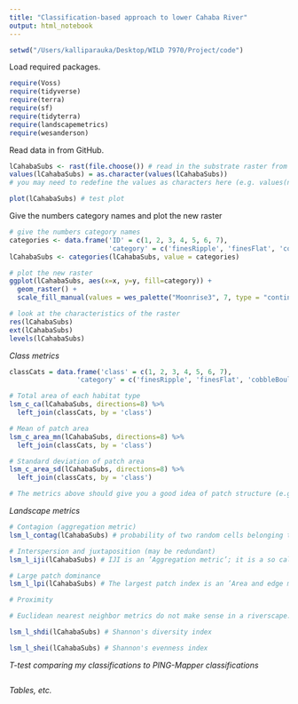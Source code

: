 ```yaml
---
title: "Classification-based approach to lower Cahaba River"
output: html_notebook
---
```

```r
setwd("/Users/kalliparauka/Desktop/WILD 7970/Project/code")
```

Load required packages.
```r
require(Voss)
require(tidyverse)
require(terra)
require(sf)
require(tidyterra)
require(landscapemetrics)
require(wesanderson)
```
Read data in from GitHub.
```r
lCahabaSubs <- rast(file.choose()) # read in the substrate raster from GitHub
values(lCahabaSubs) = as.character(values(lCahabaSubs))
# you may need to redefine the values as characters here (e.g. values(nlcd) = as.character(values(nlcd)))

plot(lCahabaSubs) # test plot
```
Give the numbers category names and plot the new raster
```r
# give the numbers category names
categories <- data.frame('ID' = c(1, 2, 3, 4, 5, 6, 7),
                         'category' = c('finesRipple', 'finesFlat', 'cobbleBoulder', 'hardBottom', 'wood', 'other', 'shadow'))
lCahabaSubs <- categories(lCahabaSubs, value = categories)

# plot the new raster
ggplot(lCahabaSubs, aes(x=x, y=y, fill=category)) +
  geom_raster() +
  scale_fill_manual(values = wes_palette("Moonrise3", 7, type = "continuous")) 

# look at the characteristics of the raster
res(lCahabaSubs)
ext(lCahabaSubs)
levels(lCahabaSubs)
```
*Class metrics*
```r
classCats = data.frame('class' = c(1, 2, 3, 4, 5, 6, 7),
                 'category' = c('finesRipple', 'finesFlat', 'cobbleBoulder', 'hardBottom', 'wood', 'other', 'shadow'))

# Total area of each habitat type
lsm_c_ca(lCahabaSubs, directions=8) %>%
  left_join(classCats, by = 'class')

# Mean of patch area
lsm_c_area_mn(lCahabaSubs, directions=8) %>%
  left_join(classCats, by = 'class')

# Standard deviation of patch area
lsm_c_area_sd(lCahabaSubs, directions=8) %>%
  left_join(classCats, by = 'class')

# The metrics above should give you a good idea of patch structure (e.g. many small patches vs. few large patches)
```
*Landscape metrics*
```r
# Contagion (aggregation metric)
lsm_l_contag(lCahabaSubs) # probability of two random cells belonging to the same class; based on cell adjacencies; approaches CONTAG = 0 if all cells are unevenly distributed and 100 indicates that all cells are equally adjacent to all other classes.

# Interspersion and juxtaposition (may be redundant)
lsm_l_iji(lCahabaSubs) # IJI is an ’Aggregation metric’; it is a so called "salt and pepper" metric and describes the intermixing of classes (i.e. without considering like adjacencies - the diagonal of the adjacency table); approaches 0 if a class is only adjacent to a single other class and equals 100 when a class is equally adjacent to all other classes

# Large patch dominance
lsm_l_lpi(lCahabaSubs) # The largest patch index is an ’Area and edge metric’; it is the percentage of the landscape covered by the largest patch in the landscape. It is a simple measure of dominance.

# Proximity

# Euclidean nearest neighbor metrics do not make sense in a riverscape. The Euclidean distance would operate outside the confines of the water. 

lsm_l_shdi(lCahabaSubs) # Shannon's diversity index

lsm_l_shei(lCahabaSubs) # Shannon's evenness index
```
*T-test comparing my classifications to PING-Mapper classifications*
```r

```


*Tables, etc.*
```r

```

